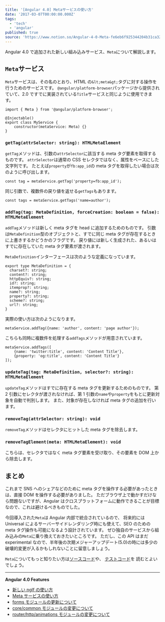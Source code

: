 ```yaml
---
title: '[Angular 4.0] Metaサービスの使い方'
date: '2017-03-07T00:00:00.000Z'
tags:
  - 'tech'
  - 'angular'
published: true
source: 'https://www.notion.so/Angular-4-0-Meta-fe6eb6f925344204b31ca32dbec371ba'
---
```


Angular 4.0 で追加された新しい組み込みサービス、`Meta`について解説します。

## `Meta`サービス

`Meta`サービスは、その名のとおり、HTML の`&lt;meta&gt;`タグに対する操作を行うためのサービスです。 `@angular/platform-browser`パッケージから提供されていて、2.0 ですでに実装されている`Title`サービスと同じように使用できます。

```plaintext
import { Meta } from '@angular/platform-browser';

@Injectable()
export class MyService {
    constructor(metaService: Meta) {}
}
```

### `getTag(attrSelector: string): HTMLMetaElement`

`getTag`メソッドは、引数の`attrSelector`に該当する meta タグ要素を取得するものです。 `attrSelector`は通常の CSS セレクタではなく、属性をベースにした文字列です。 たとえば`property`が`fb:app_id`の meta タグを取得したい場合は次のように呼び出します。

```plaintext
const tag = metaService.getTag('property=fb:app_id');
```

同じ引数で、複数件の戻り値を返せる`getTags`もあります。

```plaintext
const tags = metaService.getTags('name=author');
```

### `addTag(tag: MetaDefinition, forceCreation: boolean = false): HTMLMetaElement`

`addTag`メソッドは新しく meta タグを head に追加するためのものです。 引数は`MetaDefinition`型のオブジェクトと、すでに同じ meta タグが存在するときに上書きするかどうかのフラグです。 戻り値には新しく生成された、あるいはすでに存在していた meta タグ要素が渡されます。

`MetaDefinition`インターフェースは次のような定義になっています。

```plaintext
export type MetaDefinition = {
  charset?: string;
  content?: string;
  httpEquiv?: string;
  id?: string;
  itemprop?: string;
  name?: string;
  property?: string;
  scheme?: string;
  url?: string;
}
```

実際の使い方は次のようになります。

```plaintext
metaService.addTag({name: 'author', content: 'page author'});
```

こちらも同時に複数件を処理する`addTags`メソッドが用意されています。

```plaintext
metaService.addTags([
    {name: 'twitter:title', content: 'Content Title'},
    {property: 'og:title', content: 'Content Title'}
]);
```

### `updateTag(tag: MetaDefinition, selector?: string): HTMLMetaElement`

`updateTag`メソッドはすでに存在する meta タグを更新するためのものです。 第 2 引数にセレクタが渡されなければ、第 1 引数の`name`や`property`をもとに更新対象を自動で判別します。 また、対象が存在しなければ meta タグの追加を行います。

### `removeTag(attrSelector: string): void`

`removeTag`メソッドはセレクタにヒットした meta タグを除去します。

### `removeTagElement(meta: HTMLMetaElement): void`

こちらは、セレクタではなく meta タグ要素を受け取り、その要素を DOM 上から除去します。

## まとめ

これまで SNS へのシェアなどのために meta タグを操作する必要があったときは、直接 DOM を操作する必要がありました。 ただブラウザ上で動かすだけなら問題ないですが、Angular はクロスプラットフォームに動作できることが目標なので、これは避けるべきものでした。

今回導入された`Meta`は Angular 内部で統合されているので、 将来的には Universal によるサーバーサイドレンダリング時にも使えて、SEO のための meta タグ操作も可能になるよう設計されています。 ぜひ独自のサービスから組み込みの`Meta`に乗り換えておきたいところです。 ただし、この API はまだ experimental なので、半年後の次期メジャーアップデート(5.0)の時には多少の破壊的変更が入るかもしれないことに留意しましょう。

`Meta`についてもっと知りたい方は[ソースコード](https://github.com/angular/angular/blob/master/modules/%40angular/platform-browser/src/browser/meta.ts)や、 [テストコード](https://github.com/angular/angular/blob/master/modules/%40angular/platform-browser/test/browser/meta_spec.ts)を 読むとよいでしょう。

---

**Angular 4.0 Features**

- [新しい ngIf の使い方](/post/ng4-feature-ngif/)
- [Meta サービスの使い方](/post/ng4-feature-meta-service/)
- [forms モジュールの更新について](/post/ng4-feature-forms-update/)
- [core/common モジュールの変更について](/post/ng4-feature-core-update/)
- [router/http/animations モジュールの変更について](/post/ng4-feature-libs-update/)
